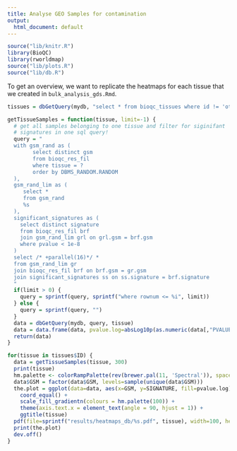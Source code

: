 ```yaml
---
title: Analyse GEO Samples for contamination
output: 
  html_document: default
---
```


```r
source("lib/knitr.R")
library(BioQC)
library(rworldmap)
source("lib/plots.R")
source("lib/db.R")
```


To get an overview, we want to replicate the heatmaps for each tissue that we created in `bulk_analysis_gds.Rmd`. 

```r
tissues = dbGetQuery(mydb, "select * from bioqc_tissues where id != 'other'")

getTissueSamples = function(tissue, limit=-1) {
  # get all samples belonging to one tissue and filter for siginifant 
  # signatures in one sql query! 
  query = "
  with gsm_rand as (
        select distinct gsm 
        from bioqc_res_fil
        where tissue = ? 
        order by DBMS_RANDOM.RANDOM
  ),
  gsm_rand_lim as (
     select *
     from gsm_rand
     %s
  ),
  significant_signatures as (
    select distinct signature
    from bioqc_res_fil brf
    join gsm_rand_lim grl on grl.gsm = brf.gsm
    where pvalue < 1e-8
  )
  select /* +parallel(16)*/ * 
  from gsm_rand_lim gr
  join bioqc_res_fil brf on brf.gsm = gr.gsm
  join significant_signatures ss on ss.signature = brf.signature
  "
  if(limit > 0) {
    query = sprintf(query, sprintf("where rownum <= %i", limit))
  } else {
    query = sprintf(query, "")
  }
  data = dbGetQuery(mydb, query, tissue)
  data = data.frame(data, pvalue.log=absLog10p(as.numeric(data[,"PVALUE"])))
  return(data)
}

for(tissue in tissues$ID) {
  data = getTissueSamples(tissue, 300)
  print(tissue)
  hm.palette <- colorRampPalette(rev(brewer.pal(11, 'Spectral')), space='Lab')  
  data$GSM = factor(data$GSM, levels=sample(unique(data$GSM)))  
  the.plot = ggplot(data=data, aes(x=GSM, y=SIGNATURE, fill=pvalue.log)) + geom_tile() +
    coord_equal() +
    scale_fill_gradientn(colours = hm.palette(100)) +
    theme(axis.text.x = element_text(angle = 90, hjust = 1)) +
    ggtitle(tissue)
  pdf(file=sprintf("results/heatmaps_db/%s.pdf", tissue), width=100, height=15)
  print(the.plot)
  dev.off()
}
```
